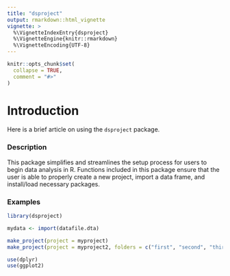 ```yaml
---
title: "dsproject"
output: rmarkdown::html_vignette
vignette: >
  %\VignetteIndexEntry{dsproject}
  %\VignetteEngine{knitr::rmarkdown}
  %\VignetteEncoding{UTF-8}
---
```


```r
knitr::opts_chunk$set(
  collapse = TRUE,
  comment = "#>"
)
```

# Introduction

Here is a brief article on using the `dsproject` package.

### Description

This package simplifies and streamlines the setup process for users to begin data analysis in R. Functions included in this package ensure that the user is able to properly create a new project, import a data frame, and install/load necessary packages.

### Examples

```r
library(dsproject)

mydata <- import(datafile.dta)

make_project(project = myproject)
make_project(project = myproject2, folders = c("first", "second", "third", "fourth", "R"))

use(dplyr)
use(ggplot2)

```
